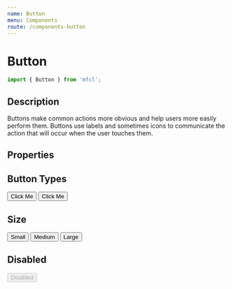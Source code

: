 ```yaml
---
name: Button
menu: Components
route: /components-button
---
```



# Button

```javascript
import { Button } from 'mfcl';
```

## Description
Buttons make common actions more obvious and help users more easily perform them. Buttons use labels and sometimes icons to communicate the action that will occur when the user touches them.

## Properties

<Props of={Button} />

## Button Types

<Playground>
  <Button>Click Me</Button>
  <Button btnType="link">Click Me</Button>
</Playground>

## Size

<Playground>
  <Button btnType="primary" size="sm">
    Small
  </Button>
  <Button btnType="primary" size="md">
    Medium
  </Button>
  <Button btnType="primary" size="lg">
    Large
  </Button>
</Playground>

## Disabled

<Playground>
  <Button size="lg" disabled btnType="primary">Disabled</Button>
</Playground>
